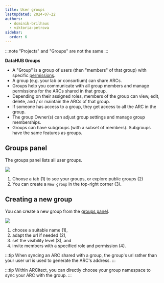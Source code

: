 ```yaml
---
title: User groups
lastUpdated: 2024-07-22
authors:
  - dominik-brilhaus
  - viktoria-petrova
sidebar:
  order: 6
---
```



:::note
"Projects" and "Groups" are not the same
:::

**DataHUB Groups**

- A "Group" is a group of users (then "members" of that group) with specific [permissions](/nfdi4plants.knowledgebase/datahub/datahub-working-together#roles-and-permissions).
- A group (e.g. your lab or consortium) can share ARCs.
- Groups help you communicate with all group members and manage permissions for the ARCs shared in that group.
- Depending on their assigned roles, members of the group can view, edit, delete, and / or maintain the ARCs of that group.
- If someone has access to a group, they get access to all the ARC in the group.
- The group Owner(s) can adjust group settings and manage group memberships.
- Groups can have subgroups (with a subset of members). Subgroups have the same features as groups.


## Groups panel

The groups panel lists all user groups.

![](@images/datahub/datahub-group-panel.drawio.png)

<Steps>

1. Choose a tab (1) to see your groups, or explore public groups (2)
2. You can create a `New group` in the top-right corner (3).

</Steps>

## Creating a new group

You can create a new group from the [groups panel](#groups-panel). 

![](@images/datahub/datahub-group-panel-create.drawio.png)

<Steps>

1. choose a suitable name (1),
2. adapt the url if needed (2),
3. set the visibility level (3), and 
4. invite members with a specified role and permission (4).

</Steps>

:::tip
When syncing an ARC shared with a group, the group's url rather than your user url is used to generate the ARC's address.
:::

:::tip
Within ARCitect, you can directly choose your group namespace to sync your ARC with the group. 
:::

